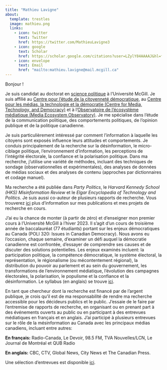 ```yaml
---
title: "Mathieu Lavigne"
about:
  template: trestles
  image: mathieu.png
  links:
    - icon: twitter
      text: Twitter
      href: https://twitter.com/MathieuLavigne3
    - icon: google
      text: Scholar
      href: https://scholar.google.com/citations?user=LZylY84AAAAJ&hl=fr&oi=ao
    - icon: envelope
      text: Email
      href: "mailto:mathieu.lavigne@mail.mcgill.ca"
---
```


<section class="about">

Bonjour !

Je suis candidat au doctorat en [science politique](https://www.mcgill.ca/politicalscience/) à l'Université McGill. Je suis affilié au [Centre pour l'étude de la citoyenneté démocratique](https://csdc-cecd.ca/), au [Centre pour les médias, la technologie et la démocratie (Centre for Media, Technology, and Democracy)](https://www.mediatechdemocracy.com/) et à l'[Observatoire de l'écosystème médiatique (Media Ecosystem Observatory)](https://www.mediaecosystemobservatory.com/). Je me spécialise dans l'étude de la communication politique, des comportements politiques, de l'opinion publique et de la politique canadienne. 

Je suis particulièrement intéressé par comment l'information à laquelle les citoyens sont exposés influence leurs attitudes et comportements. Je conduis principalement de la recherche sur la désinformation, le micro-ciblage politique, l'environnement d'information, les perceptions de l'intégrité électorale, la confiance et la polarisation politique. Dans ma recherche, j'utilise une variété de méthodes, incluant des techniques de sondage (observationnelles et expérimentales), des analyses de données de médias sociaux et des analyses de contenu (approches par dictionnaires et codage manuel). 

Ma recherche a été publiée dans *Party Politics*, le *Harvard Kennedy School (HKS) Misinformation Review* et le *Elgar Encyclopedia of Technology and Politics*. Je suis aussi co-auteur de plusieurs rapports de recherche. Vous trouverez [ici](../Research/index.qmd) plus d'information sur mes publications et mes projets de recherche en cours.

J'ai eu la chance de monter (à partir de zéro) et d'enseigner mon premier cours à l'Université McGill à l'hiver 2023. Il s'agit d'un cours de troisième année de baccalauréat (77 étudiants) portant sur les enjeux démocratiques au Canada (POLI 320: Issues in Canadian Democracy). Nous avons eu l'occasion, chaque semaine, d'examiner un défi auquel la démocratie canadienne est confrontée, d'essayer de comprendre ses causes et de discuter des solutions potentielles. Les enjeux examinés incluent: la participation politique, la compétence démocratique, le système électoral, la représentation, le régionalisme (ou mécontentement régional), la distribution du pouvoir au parlement et au sein du gouvernement, les transformations de l'environnement médiatique, l'évolution des campagnes électorales, la polarisation, le populisme et la confiance et la désinformation. Le syllabus (en anglais) se trouve [ici](../Teaching/POLI320_W23.pdf).

En tant que chercheur dont la recherche est financé par de l'argent publique, je crois qu'il est de ma responsabilité de rendre ma recherche accessible pour les décideurs publics et le public. J'essaie de le faire par l'entremise de rapports de recherche, en organisant ou en prenant part à des événements ouverts au public ou en participant à des entrevues médiatiques en français et en anglais. J'ai participé à plusieurs entrevues sur le rôle de la mésinformation au Canada avec les principaux médias canadiens, incluant entre autres: 

**En français:** Radio-Canada, Le Devoir, 98.5 FM, TVA Nouvelles/LCN, Le Journal de Montréal et QUB Radio 

**En anglais:** CBC, CTV, Global News, City News et The Canadian Press. 

Une sélection d'entrevues est disponible [ici](../Media/index.qmd).

</section>